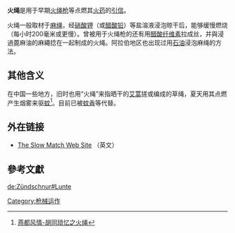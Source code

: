 '''火绳'''是用于早期[[火绳枪|火绳枪]]等点燃其[[火药|火药]]的[[引信|引信]]。

火绳一般取材于[[麻|麻绳]]，经[[硝酸钾|硝酸钾]]（或[[醋酸铅|醋酸铅]]）等盐溶液浸泡晾干后，能够缓慢燃烧（每小时200毫米或更慢）。曾被用于火绳枪的还有用[[醋酸纤维素|醋酸纤维素]]拉成丝，并與浸過蓖麻油的麻繩捻在一起制成的火绳。阿拉伯地区也出现过用[[石油|石油]]浸泡麻绳的方法。

==其他含义==

在中国一些地方，旧时也用“火绳”来指晒干的[[艾蒿|艾蒿]]搓或编成的草绳，夏天用其点燃产生烟雾来驱[[蚊|蚊]]<ref>[http://www.bjcbbs.com/TopicOther.asp?t=5&BoardID=28&id=11059 燕都风情-胡同琐忆之火绳]{{dead link|date=2018年3月 |bot=InternetArchiveBot |fix-attempted=yes }}</ref>。目前已被[[蚊香|蚊香]]等代替。

==外在链接==
*[http://www.metamuseum.com/us/slowmatch/index.cfm The Slow Match Web Site] {{Wayback|url=http://www.metamuseum.com/us/slowmatch/index.cfm |date=20210126155430 }}（英文）

== 參考文獻 ==

{{reflist}}

[[Category:枪械运作|Category:枪械运作]]

[[de:Zündschnur#Lunte|de:Zündschnur#Lunte]]